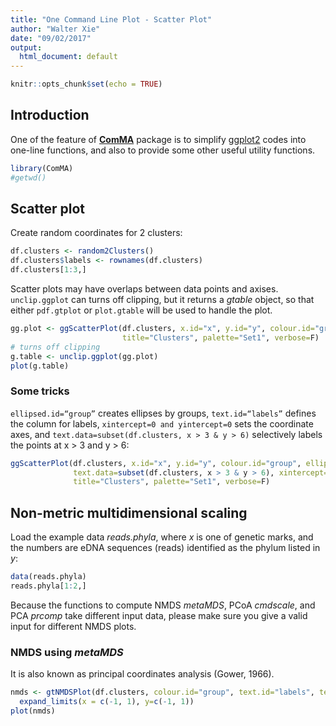 ```yaml
---
title: "One Command Line Plot - Scatter Plot"
author: "Walter Xie"
date: "09/02/2017"
output:
  html_document: default
---
```


```r
knitr::opts_chunk$set(echo = TRUE)
```

## Introduction

One of the feature of [**ComMA**](http://github.com/walterxie/ComMA) package is to simplify [ggplot2](http://docs.ggplot2.org/current/) codes into one-line functions, and also to provide some other useful utility functions.

```r
library(ComMA)
#getwd()
```

## Scatter plot

Create random coordinates for 2 clusters:

```r
df.clusters <- random2Clusters()
df.clusters$labels <- rownames(df.clusters)
df.clusters[1:3,]
```

Scatter plots may have overlaps between data points and axises. <code>unclip.ggplot</code> can turns off clipping, but it returns a *gtable* object, so that either <code>pdf.gtplot</code> or <code>plot.gtable</code> will be used to handle the plot.

```r
gg.plot <- ggScatterPlot(df.clusters, x.id="x", y.id="y", colour.id="group", shape.id="group", 
                         title="Clusters", palette="Set1", verbose=F)
# turns off clipping
g.table <- unclip.ggplot(gg.plot) 
plot(g.table)
```

### Some tricks

<code>ellipsed.id="group"</code> creates ellipses by groups, <code>text.id="labels"</code> defines the column for labels, <code>xintercept=0 and yintercept=0</code> sets the coordinate axes, and <code>text.data=subset(df.clusters, x > 3 & y > 6)</code> selectively labels the points at x > 3 and y > 6:

```r
ggScatterPlot(df.clusters, x.id="x", y.id="y", colour.id="group", ellipsed.id="group", text.id="labels", 
              text.data=subset(df.clusters, x > 3 & y > 6), xintercept=0, yintercept=0,  
              title="Clusters", palette="Set1", verbose=F)
```

## Non-metric multidimensional scaling

Load the example data *reads.phyla*, where *x* is one of genetic marks, and the numbers are eDNA sequences (reads) identified as the phylum listed in *y*:

```r
data(reads.phyla)
reads.phyla[1:2,]
```

Because the functions to compute NMDS *metaMDS*, PCoA *cmdscale*, and PCA *prcomp* take different input data, please make sure you give a valid input for different NMDS plots.

### NMDS using *metaMDS* 

It is also known as principal coordinates analysis (Gower, 1966).

```r
nmds <- gtNMDSPlot(df.clusters, colour.id="group", text.id="labels", text.or.point=1, text.repel=T) + 
  expand_limits(x = c(-1, 1), y=c(-1, 1)) 
plot(nmds)
```





